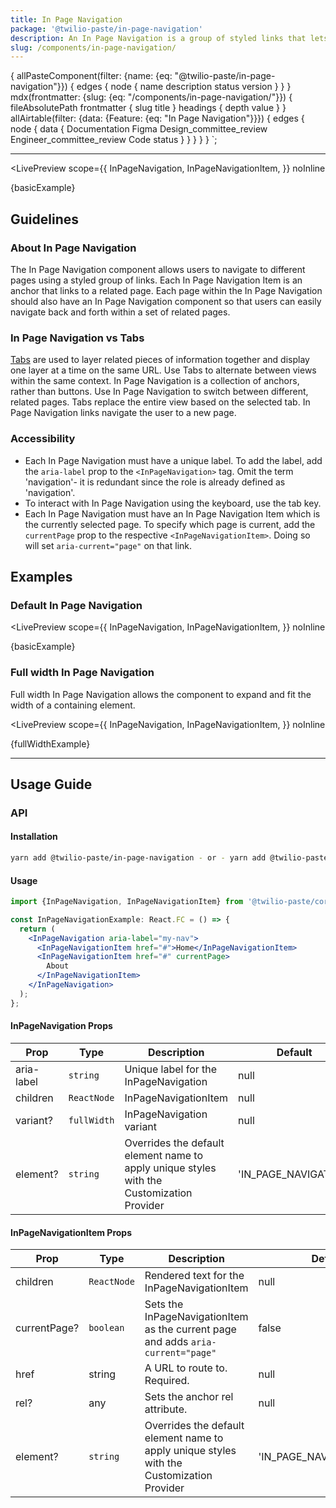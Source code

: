 ```yaml
---
title: In Page Navigation
package: '@twilio-paste/in-page-navigation'
description: An In Page Navigation is a group of styled links that lets users navigate between related pages.
slug: /components/in-page-navigation/
---
```



  {
    allPasteComponent(filter: {name: {eq: "@twilio-paste/in-page-navigation"}}) {
      edges {
        node {
          name
          description
          status
          version
        }
      }
    }
    mdx(frontmatter: {slug: {eq: "/components/in-page-navigation/"}}) {
      fileAbsolutePath
      frontmatter {
        slug
        title
      }
      headings {
        depth
        value
      }
    }
    allAirtable(filter: {data: {Feature: {eq: "In Page Navigation"}}}) {
      edges {
        node {
          data {
            Documentation
            Figma
            Design_committee_review
            Engineer_committee_review
            Code
            status
          }
        }
      }
    }
  }
`;

<NormalizedComponentHeader
  categoryRoute={SidebarCategoryRoutes.COMPONENTS}
  githubUrl="https://github.com/twilio-labs/paste/tree/main/packages/paste-core/components/in-page-navigation"
  storybookUrl="/?path=/story/components-in-page-navigation--default"
  data={props.data}
/>

---

<contentwrapper>

<PageAside data={props.data.mdx} />

<content>

<LivePreview
  scope={{
    InPageNavigation,
    InPageNavigationItem,
  }}
  noInline
>
  {basicExample}
</LivePreview>

## Guidelines

### About In Page Navigation

The In Page Navigation component allows users to navigate to different pages using a styled group of links. Each In Page Navigation Item is an anchor that links to a related page. Each page within the In Page Navigation should also have an In Page Navigation component so that users can easily navigate back and forth within a set of related pages.

### In Page Navigation vs Tabs

[Tabs](/components/tabs) are used to layer related pieces of information together and display one layer at a time on the same URL. Use Tabs to alternate between views within the same context. In Page Navigation is a collection of anchors, rather than buttons. Use In Page Navigation to switch between different, related pages. Tabs replace the entire view based on the selected tab. In Page Navigation links navigate the user to a new page.

### Accessibility

- Each In Page Navigation must have a unique label. To add the label, add the `aria-label` prop to the `<InPageNavigation>` tag.
  Omit the term 'navigation'- it is redundant since the role is already defined as 'navigation'.
- To interact with In Page Navigation using the keyboard, use the tab key.
- Each In Page Navigation must have an In Page Navigation Item which is the currently selected page. To specify which page is current, add the `currentPage` prop to the respective `<InPageNavigationItem>`. Doing so will set `aria-current="page"` on that link.

## Examples

### Default In Page Navigation

<LivePreview
  scope={{
    InPageNavigation,
    InPageNavigationItem,
  }}
  noInline
>
  {basicExample}
</LivePreview>

### Full width In Page Navigation

Full width In Page Navigation allows the component to expand and fit the width of a containing element.

<LivePreview
  scope={{
    InPageNavigation,
    InPageNavigationItem,
  }}
  noInline
>
  {fullWidthExample}
</LivePreview>

---

## Usage Guide

### API

#### Installation

```bash
yarn add @twilio-paste/in-page-navigation - or - yarn add @twilio-paste/core
```

#### Usage

```jsx
import {InPageNavigation, InPageNavigationItem} from '@twilio-paste/core/in-page-navigation';

const InPageNavigationExample: React.FC = () => {
  return (
    <InPageNavigation aria-label="my-nav">
      <InPageNavigationItem href="#">Home</InPageNavigationItem>
      <InPageNavigationItem href="#" currentPage>
        About
      </InPageNavigationItem>
    </InPageNavigation>
  );
};
```

#### InPageNavigation Props

| Prop       | Type        | Description                                                                               | Default              |
| ---------- | ----------- | ----------------------------------------------------------------------------------------- | -------------------- |
| aria-label | `string`    | Unique label for the InPageNavigation                                                     | null                 |
| children   | `ReactNode` | InPageNavigationItem                                                                      | null                 |
| variant?   | `fullWidth` | InPageNavigation variant                                                                  | null                 |
| element?   | `string`    | Overrides the default element name to apply unique styles with the Customization Provider | 'IN_PAGE_NAVIGATION' |

#### InPageNavigationItem Props

| Prop         | Type        | Description                                                                               | Default                   |
| ------------ | ----------- | ----------------------------------------------------------------------------------------- | ------------------------- |
| children     | `ReactNode` | Rendered text for the InPageNavigationItem                                                | null                      |
| currentPage? | `boolean`   | Sets the InPageNavigationItem as the current page and adds `aria-current="page"`          | false                     |
| href         | string      | A URL to route to. Required.                                                              | null                      |
| rel?         | any         | Sets the anchor rel attribute.                                                            | null                      |
| element?     | `string`    | Overrides the default element name to apply unique styles with the Customization Provider | 'IN_PAGE_NAVIGATION_ITEM' |

<ChangelogRevealer>
  <Changelog />
</ChangelogRevealer>

</content>

</contentwrapper>
